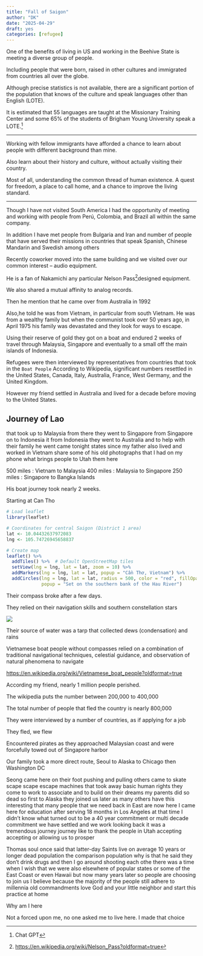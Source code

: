 ```yaml
---
title: "Fall of Saigon"
author: "DK"
date: "2025-04-29"
draft: yes
categories: [refugee]
---
```


One of the benefits of living in US and working in the Beehive State is meeting a diverse group of people.

Including people that were born, raised in other cultures and immigrated from countries all over the globe.

Although precise statistics is not available, there are a significant portion of the population that knows of the culture and speak languages other than English (LOTE).

It is estimated that 55 languages are taught at the Missionary Training Center and some 65% of the students of Brigham Young University speak a LOTE.[^1]

[^1]: Chat GPT

------------------------------------------------------------------------

Working with fellow immigrants have afforded a chance to learn about people with different background than mine.

Also learn about their history and culture, without actually visiting their country.

Most of all, understanding the common thread of human existence. A quest for freedom, a place to call home, and a chance to improve the living standard.

------------------------------------------------------------------------

Though I have not visited South America I had the opportunity of meeting and working with people from Perú, Colombia, and Brazil all within the same company.

In addition I have met people from Bulgaria and Iran and number of people that have served their missions in countries that speak Spanish, Chinese Mandarin and Swedish among others

Recently coworker moved into the same building and we visited over our common interest – audio equipment.

He is a fan of Nakamichi any particular Nelson Pass[^2]designed equipment.

[^2]: <https://en.wikipedia.org/wiki/Nelson_Pass?oldformat=true>

We also shared a mutual affinity to analog records.

Then he mention that he came over from Australia in 1992

Also,he told he was from Vietnam, in particular from south Vietnam. He was from a wealthy family but when the communist took over 50 years ago, in April 1975 his family was devastated and they look for ways to escape.

Using their reserve of gold they got on a boat and endured 2 weeks of travel through Malaysia, Singapore and eventually to a small off the main islands of Indonesia.

Refugees were then interviewed by representatives from countries that took in the `Boat People` According to Wikipedia, significant numbers resettled in the United States, Canada, Italy, Australia, France, West Germany, and the United Kingdom.

However my friend settled in Australia and lived for a decade before moving to the United States.

## Journey of Lao

that took up to Malaysia from there they went to Singapore from Singapore on to Indonesia it from Indonesia they went to Australia and to help with their family he went came tonight states since my father also lived and worked in Vietnam share some of his old photographs that I had on my phone what brings people to Utah them here

500 miles : Vietnam to Malaysia 400 miles : Malaysia to Singapore 250 miles : Singapore to Bangka Islands

His boat journey took nearly 2 weeks.

Starting at Can Tho

```r
# Load leaflet
library(leaflet)

# Coordinates for central Saigon (District 1 area)
lat <- 10.04432637972083
lng <- 105.74726945658837

# Create map
leaflet() %>%
  addTiles() %>%  # Default OpenStreetMap tiles
  setView(lng = lng, lat = lat, zoom = 10) %>%
  addMarkers(lng = lng, lat = lat, popup = "Cần Thơ, Vietnam") %>%
  addCircles(lng = lng, lat = lat, radius = 500, color = "red", fillOpacity = 0.2,
             popup = "Set on the southern bank of the Hau River")

```

Their compass broke after a few days.

They relied on their navigation skills and southern constellation stars

![](images/southern%20constellations.png)

Their source of water was a tarp that collected dews (condensation) and rains

Vietnamese boat people without compasses relied on a combination of traditional navigational techniques, celestial guidance, and observation of natural phenomena to navigate

<https://en.wikipedia.org/wiki/Vietnamese_boat_people?oldformat=true>

According my friend, nearly 1 million people perished.

The wikipedia puts the number between 200,000 to 400,000

The total number of people that fled the country is nearly 800,000

They were interviewed by a number of countries, as if applying for a job

They fled, we flew

Encountered pirates as they approached Malaysian coast and were forcefully towed out of Singapore harbor

Our family took a more direct route, Seoul to Alaska to Chicago then Washington DC

Seong came here on their foot pushing and pulling others came to skate scape scape escape machines that took away basic human rights they come to work to associate and to build on their dreams my parents did so dead so first to Alaska they joined us later as many others have this interesting that many people that we need back in East are now here I came here for education after serving 18 months in Los Angeles at that time I didn't know what turned out to be a 40 year commitment or multi decade commitment we have settled and we work looking back it was a tremendous journey journey like to thank the people in Utah accepting accepting or allowing us to prosper

Thomas soul once said that latter-day Saints live on average 10 years or longer dead population the comparison population why is that he said they don't drink drugs and then I go around shooting each othe there was a time when I wish that we were also elsewhere of popular states or some of the East Coast or even Hawaii but now many years later so people are choosing to join us I believe because the majority of the people still adhere to millennia old commandments love God and your little neighbor and start this practice at home

Why am I here

Not a forced upon me, no one asked me to live here. I made that choice

